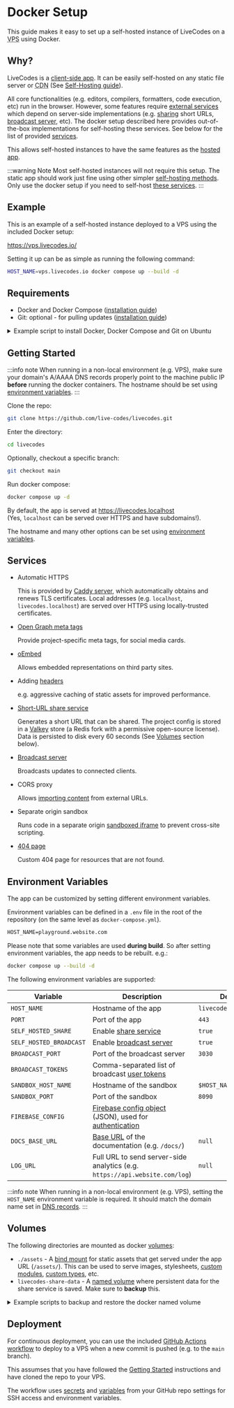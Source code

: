 # Docker Setup

This guide makes it easy to set up a self-hosted instance of LiveCodes on a <acronym title="Virtual Private Server">VPS</acronym> using Docker.

## Why?

LiveCodes is a [client-side app](../why.mdx#client-side). It can be easily self-hosted on any static file server or <acronym title="Content Delivery Network">CDN</acronym> (See [Self-Hosting guide](../features/self-hosting.mdx)).

All core functionalities (e.g. editors, compilers, formatters, code execution, etc) run in the browser.
However, some features require [external services](./services.mdx) which depend on server-side implementations (e.g. [sharing](../features/share.mdx) short URLs, [broadcast server](../features/broadcast.mdx), etc).
The docker setup described here provides out-of-the-box implementations for self-hosting these services.
See below for the list of provided [services](#services).

This allows self-hosted instances to have the same features as the [hosted app](https://livecodes.io).

:::warning Note
Most self-hosted instances will not require this setup. The static app should work just fine using other simpler [self-hosting methods](../features/self-hosting.mdx#guide).
Only use the docker setup if you need to self-host [these services](#services).
:::

## Example

This is an example of a self-hosted instance deployed to a VPS using the included Docker setup:

https://vps.livecodes.io/

Setting it up can be as simple as running the following command:

```sh
HOST_NAME=vps.livecodes.io docker compose up --build -d
```

## Requirements

- Docker and Docker Compose ([installation guide](https://docs.docker.com/engine/install/))
- Git: optional - for pulling updates ([installation guide](https://git-scm.com/book/en/v2/Getting-Started-Installing-Git))

<details>
<summary>
Example script to install Docker, Docker Compose and Git on Ubuntu
</summary>

```sh
#!/bin/bash

# Update package lists
sudo apt update

# Install Docker
sudo apt install -y ca-certificates curl gnupg lsb-release
curl -fsSL https://download.docker.com/linux/ubuntu/gpg | sudo gpg --dearmor -o /usr/share/keyrings/docker-archive-keyring.gpg
echo "deb [arch=$(dpkg --print-architecture) signed-by=/usr/share/keyrings/docker-archive-keyring.gpg] https://download.docker.com/linux/ubuntu $(lsb_release -cs) stable" | sudo tee /etc/apt/sources.list.d/docker.list > /dev/null
sudo apt update
sudo apt install -y docker-ce docker-ce-cli containerd.io

# Add current user to docker group
sudo usermod -aG docker $USER
newgrp docker # Apply group changes immediately

# Install Docker Compose
sudo apt install -y docker-compose

# Install Git
sudo apt install -y git
```

To use this script:

**Save**

Save the script to a file, for example: `install_docker_ubuntu.sh`.

**Make Executable**

Make the script executable with:

```sh
chmod +x install_docker_ubuntu.sh
```

**Run**

Execute the script using:
```sh
sudo ./install_docker_ubuntu.sh
```

It's recommended to run it with `sudo` to ensure all necessary permissions are granted.

**Verify**

Verify the installations with:

```sh
git --version
docker --version
docker compose version
```
</details>

## Getting Started

:::info note
When running in a non-local environment (e.g. VPS),
make sure your domain's A/AAAA DNS records properly point to the machine public IP **before** running the docker containers.
The hostname should be set using [environment variables](#environment-variables).
:::

Clone the repo:

```sh
git clone https://github.com/live-codes/livecodes.git
```

Enter the directory:

```sh
cd livecodes
```

Optionally, checkout a specific branch:

```sh
git checkout main
```

Run docker compose:

```sh
docker compose up -d
```

By default, the app is served at https://livecodes.localhost <br />
(Yes, `localhost` can be served over HTTPS and have subdomains!).

The hostname and many other options can be set using [environment variables](#environment-variables).

## Services

- Automatic HTTPS

  This is provided by [Caddy server](https://caddyserver.com), which automatically obtains and renews TLS certificates.
  Local addresses (e.g. `localhost`, `livecodes.localhost`) are served over HTTPS using locally-trusted certificates.

- [Open Graph meta tags](https://ogp.me/)

  Provide project-specific meta tags, for social media cards.

- [oEmbed](https://oembed.com/)

  Allows embedded representations on third party sites.

- Adding [headers](https://github.com/live-codes/livecodes/blob/develop/src/_headers)

  e.g. aggressive caching of static assets for improved performance.

- [Short-URL share service](../features/share.mdx)

  Generates a short URL that can be shared. The project config is stored in a [Valkey](https://valkey.io/) store (a Redis fork with a permissive open-source license).
  Data is persisted to disk every 60 seconds (See [Volumes](#volumes) section below).

- [Broadcast server](../features/broadcast.mdx)

  Broadcasts updates to connected clients.

- CORS proxy

  Allows [importing content](../features/import.mdx) from external URLs.

- Separate origin sandbox

  Runs code in a separate origin [sandboxed iframe](https://www.html5rocks.com/en/tutorials/security/sandboxed-iframes/) to prevent cross-site scripting.

- [404 page](https://livecodes.io/404)

  Custom 404 page for resources that are not found.

## Environment Variables

The app can be customized by setting different environment variables.


Environment variables can be defined in a `.env` file in the root of the repository (on the same level as `docker-compose.yml`).

```txt title=".env"
HOST_NAME=playground.website.com
```

Please note that some variables are used **during build**. So after setting environment variables, the app needs to be rebuilt. e.g.:

```sh
docker compose up --build -d
```

The following environment variables are supported:

| Variable | Description | Default |
| --- | --- | --- |
| `HOST_NAME` | Hostname of the app | `livecodes.localhost` |
| `PORT` | Port of the app | `443` |
| `SELF_HOSTED_SHARE` | Enable [share service](../features/share.mdx) | `true` |
| `SELF_HOSTED_BROADCAST` | Enable [broadcast server](../features/broadcast.mdx) | `true` |
| `BROADCAST_PORT` | Port of the broadcast server | `3030` |
| `BROADCAST_TOKENS` | Comma-separated list of broadcast [user tokens](../features/broadcast.mdx#technical-details) | |
| `SANDBOX_HOST_NAME` | Hostname of the sandbox | `$HOST_NAME` |
| `SANDBOX_PORT` | Port of the sandbox | `8090` |
| `FIREBASE_CONFIG` | [Firebase config object](https://firebase.google.com/docs/web/learn-more#config-object) (JSON), used for [authentication](../features/github-integration.mdx) | |
| `DOCS_BASE_URL` | [Base URL](../features/self-hosting.mdx#custom-build) of the documentation (e.g. `/docs/`) | `null` |
| `LOG_URL` | Full URL to send server-side analytics (e.g. `https://api.website.com/log`) | `null` |

:::info note
When running in a non-local environment (e.g. VPS),
setting the `HOST_NAME` environment variable is required. It should match the domain name set in [DNS records](#getting-started).
:::

## Volumes

The following directories are mounted as docker [volumes](https://docs.docker.com/engine/storage/volumes/):

- `./assets` - A [bind mount](https://docs.docker.com/engine/storage/bind-mounts/) for static assets that get served under the app URL (`/assets/`). This can be used to serve images, stylesheets, [custom modules](../features/module-resolution.mdx#custom-module-resolution), [custom types](../features/intellisense.mdx#custom-types), etc.
- `livecodes-share-data` - A [named volume](https://docs.docker.com/engine/storage/volumes/) where persistent data for the share service is saved. Make sure to **backup** this.

<details>
<summary>
Example scripts to backup and restore the docker named volume
</summary>

```sh title="backup-volume.sh"
#!/bin/bash

VOLUME="livecodes-share-data"
BACKUP_DIR="./backup"

mkdir -p $BACKUP_DIR

echo "Backing up $VOLUME..."

docker run --rm \
  -v $VOLUME:/data \
  -v $(pwd)/$BACKUP_DIR:/backup \
  alpine \
  tar cvf /backup/$VOLUME.tar /data

echo "Backup complete. File is in $BACKUP_DIR."
```

```sh title="restore-volume.sh"
#!/bin/bash

VOLUME="livecodes-share-data"
BACKUP_DIR="./backup"

echo "Restoring $VOLUME..."

docker volume create $VOLUME
docker run --rm \
  -v $VOLUME:/data \
  -v $(pwd)/$BACKUP_DIR:/backup \
  alpine \
  tar xvf /backup/$VOLUME.tar -C /data --strip 1

echo "Restore complete."
```


</details>

## Deployment

For continuous deployment, you can use the included [GitHub Actions workflow](https://github.com/live-codes/livecodes/blob/b97b35bfc1ce5adf25ef167e3500fd7e1350058c/.github/workflows/docker-deploy.yml) to deploy to a VPS when a new commit is pushed (e.g. to the `main` branch).

This assumses that you have followed the [Getting Started](#getting-started) instructions and have cloned the repo to your VPS.

The workflow uses [secrets](https://docs.github.com/en/actions/how-tos/security-for-github-actions/security-guides/using-secrets-in-github-actions) and [variables](https://docs.github.com/en/actions/how-tos/writing-workflows/choosing-what-your-workflow-does/store-information-in-variables) from your GitHub repo settings for SSH access and environment variables.
